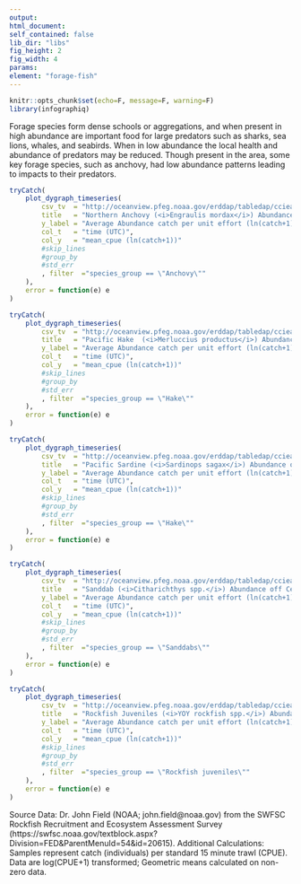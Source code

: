 ```yaml
---
output:
html_document:
self_contained: false
lib_dir: "libs"
fig_height: 2
fig_width: 4
params:
element: "forage-fish"
---
```


```r
knitr::opts_chunk$set(echo=F, message=F, warning=F)
library(infographiq)
```

<base target="_parent">
Forage species form dense schools or aggregations, and when present in high abundance are important food for large predators such as sharks, sea lions, whales, and seabirds. When in low abundance the local health and abundance of predators may be reduced.
Though present in the area, some key forage species, such as anchovy, had low abundance patterns leading to impacts to their predators.


```r
tryCatch(
    plot_dygraph_timeseries(
        csv_tv  = "http://oceanview.pfeg.noaa.gov/erddap/tabledap/cciea_EI_FBC.csvp?time%2Cspecies_group%2Cmean_cpue%2CSeup%2CSelo&distinct()",
        title   = "Northern Anchovy (<i>Engraulis mordax</i>) Abundance off Central California",
        y_label = "Average Abundance catch per unit effort (ln(catch+1))",
        col_t   = "time (UTC)",
        col_y   = "mean_cpue (ln(catch+1))"
        #skip_lines
        #group_by  
        #std_err   
        , filter  ="species_group == \"Anchovy\""
    ),
    error = function(e) e
)
```


```r
tryCatch(
    plot_dygraph_timeseries(
        csv_tv  = "http://oceanview.pfeg.noaa.gov/erddap/tabledap/cciea_EI_FBC.csvp?time%2Cspecies_group%2Cmean_cpue%2CSeup%2CSelo&distinct()",
        title   = "Pacific Hake  (<i>Merluccius productus</i>) Abundance off Central California",
        y_label = "Average Abundance catch per unit effort (ln(catch+1))",
        col_t   = "time (UTC)",
        col_y   = "mean_cpue (ln(catch+1))"
        #skip_lines
        #group_by  
        #std_err   
        , filter  ="species_group == \"Hake\""
    ),
    error = function(e) e
)
```


```r
tryCatch(
    plot_dygraph_timeseries(
        csv_tv  = "http://oceanview.pfeg.noaa.gov/erddap/tabledap/cciea_EI_FBC.csvp?time%2Cspecies_group%2Cmean_cpue%2CSeup%2CSelo&distinct()",
        title   = "Pacific Sardine (<i>Sardinops sagax</i>) Abundance off Central California",
        y_label = "Average Abundance catch per unit effort (ln(catch+1))",
        col_t   = "time (UTC)",
        col_y   = "mean_cpue (ln(catch+1))"
        #skip_lines
        #group_by  
        #std_err   
        , filter  ="species_group == \"Hake\""
    ),
    error = function(e) e
)
```


```r
tryCatch(
    plot_dygraph_timeseries(
        csv_tv  = "http://oceanview.pfeg.noaa.gov/erddap/tabledap/cciea_EI_FBC.csvp?time%2Cspecies_group%2Cmean_cpue%2CSeup%2CSelo&distinct()",
        title   = "Sanddab (<i>Citharichthys spp.</i>) Abundance off Central California",
        y_label = "Average Abundance catch per unit effort (ln(catch+1))",
        col_t   = "time (UTC)",
        col_y   = "mean_cpue (ln(catch+1))"
        #skip_lines
        #group_by  
        #std_err   
        , filter  ="species_group == \"Sanddabs\""
    ),
    error = function(e) e
)
```


```r
tryCatch(
    plot_dygraph_timeseries(
        csv_tv  = "http://oceanview.pfeg.noaa.gov/erddap/tabledap/cciea_EI_FBC.csvp?time%2Cspecies_group%2Cmean_cpue%2CSeup%2CSelo&distinct()",
        title   = "Rockfish Juveniles (<i>YOY rockfish spp.</i>) Abundance off Central California",
        y_label = "Average Abundance catch per unit effort (ln(catch+1))",
        col_t   = "time (UTC)",
        col_y   = "mean_cpue (ln(catch+1))"
        #skip_lines
        #group_by  
        #std_err   
        , filter  ="species_group == \"Rockfish juveniles\""
    ),
    error = function(e) e
)
```
Source Data: Dr. John Field (NOAA; john.field@noaa.gov) from the SWFSC
Rockfish Recruitment and Ecosystem Assessment Survey
(https://swfsc.noaa.gov/textblock.aspx?Division=FED&ParentMenuId=54&id=20615).
Additional Calculations: Samples represent catch (individuals) per standard
15 minute trawl (CPUE). Data are log(CPUE+1) transformed; Geometric means
calculated on non-zero data.
